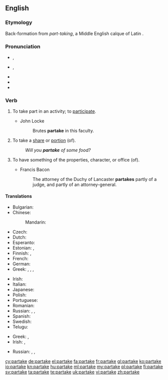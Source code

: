 ==English==

===Etymology===
Back-formation from ''part-taking'', a Middle English calque of Latin {{term|particeps||participating|lang=la}}.

===Pronunciation===
* {{a|GenAm}} {{enPR|pär-tāk'}}, {{IPA|/pɑɹˈteɪk/}}
* {{a|RP}} {{enPR|pär-tāk'}}, {{IPA|/pɑːˈteɪk/}}
* {{audio|en-us-partake.ogg|Audio (US)|lang=en}}
* {{rhymes|eɪk}}
* {{hyphenation|par|take|lang=en}}

===Verb===
{{en-verb|partakes|partaking|partook|partaken}}

# {{context|intransitive|formal|lang=en}} To take part in an activity; to [[participate]].
#* John Locke
#*: Brutes '''partake''' in this faculty.
# {{context|intransitive|lang=en}} To take a [[share]] or [[portion]] (of).
#: ''Will you '''partake''' of some food?''
# {{context|intransitive|obsolete|lang=en}} To have something of the properties, character, or office (of).
#* Francis Bacon
#*: The attorney of the Duchy of Lancaster '''partakes''' partly of a judge, and partly of an attorney-general.

====Translations====
{{trans-top|to take part in an activity}}
* Bulgarian: {{t|bg|уча́ствам}}
* Chinese:
*: Mandarin: {{t+|cmn|参加|tr=cānjiā|sc=Hani}}
* Czech: {{t|cs|účastnit|alt=účastnit se}}
* Dutch: {{t+|nl|deelnemen}}
* Esperanto: {{t|eo|partopreni}}
* Estonian: {{t|et|osa võtma}}, {{t+|et|osalema}}
* Finnish: {{t+|fi|osallistua}}, {{t|fi|ottaa osaa}}
* French: {{t+|fr|participer}}
* German: {{t+|de|teilnehmen}}
* Greek: {{t|el|μοιράζομαι|sc=Grek}}, {{t|el|συνεργώ σε|sc=Grek}}, {{t|el|παίρνω μέρος|sc=Grek}}, {{t|el|παίρνω μερίδιο|sc=Grek}}
{{trans-mid}}
* Irish: {{t|ga|[[bí]] [[rannpháirteach]]}}
* Italian: {{t+|it|partecipare}}
* Japanese: {{t|ja|参加|tr=さんかする, sanka suru|alt=参加する}}
* Polish: {{t+|pl|uczestniczyć}}
* Portuguese: {{t+|pt|participar}}
* Romanian: {{t+|ro|participa}}
* Russian: {{t|ru|принима́ть уча́стие|impf}}, {{t+|ru|приня́ть уча́стие|pf}}, {{t+|ru|уча́ствовать|impf}}
* Spanish: {{t+|es|participar}}
* Swedish: {{t+|sv|delta}}
* Telugu: {{t+|te|పాల్గొను}}
{{trans-bottom}}

{{trans-top|to share food}}
* Greek: {{t|el|μεταλαμβάνω|sc=Grek}}, {{t|el|κοινωνώ|sc=Grek}} {{qualifier|of the Sacrament}}
* Irish: {{t|ga|caith}}, {{t|ga|glac}} {{qualifier|of the Sacrament}}
{{trans-mid}}
* Russian: {{t+|ru|разделя́ть|impf}}, {{t+|ru|раздели́ть|pf}}, {{t+|ru|отве́дать|pf}}
{{trans-bottom}}

[[cy:partake]]
[[de:partake]]
[[el:partake]]
[[fa:partake]]
[[fr:partake]]
[[gl:partake]]
[[ko:partake]]
[[io:partake]]
[[kn:partake]]
[[hu:partake]]
[[ml:partake]]
[[my:partake]]
[[pl:partake]]
[[fi:partake]]
[[sv:partake]]
[[ta:partake]]
[[te:partake]]
[[uk:partake]]
[[vi:partake]]
[[zh:partake]]
